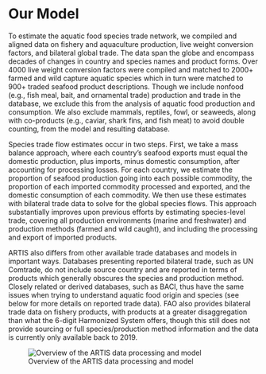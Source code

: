 # Our Model

To estimate the aquatic food species trade network, we compiled and aligned data on fishery and aquaculture production, live weight conversion factors, and bilateral global trade. The data span the globe and encompass decades of changes in country and species names and product forms. Over 4000 live weight conversion factors were compiled and matched to 2000+ farmed and wild capture aquatic species which in turn were matched to 900+ traded seafood product descriptions. Though we include nonfood (e.g., fish meal, bait, and ornamental trade) production and trade in the database, we exclude this from the analysis of aquatic food production and consumption. We also exclude mammals, reptiles, fowl, or seaweeds, along with co-products (e.g., caviar, shark fins, and fish meat) to avoid double counting, from the model and resulting database.

Species trade flow estimates occur in two steps. First, we take a mass balance approach, where each country’s seafood exports must equal the domestic production, plus imports, minus domestic consumption, after accounting for processing losses. For each country, we estimate the proportion of seafood production going into each possible commodity, the proportion of each imported commodity processed and exported, and the domestic consumption of each commodity. We then use these estimates with bilateral trade data to solve for the global species flows. This approach substantially improves upon previous efforts by estimating species-level trade, covering all production environments (marine and freshwater) and production methods (farmed and wild caught), and including the processing and export of imported products. 

ARTIS also differs from other available trade databases and models in important ways. Databases presenting reported bilateral trade, such as UN Comtrade, do not include source country and are reported in terms of products which generally obscures the species and production method. Closely related or derived databases, such as BACI, thus have the same issues when trying to understand aquatic food origin and species (see below for more details on reported trade data). FAO also provides bilateral trade data on fishery products, with products at a greater disaggregation than what the 6-digit Harmonized System offers, though this still does not provide sourcing or full species/production method information and the data is currently only available back to 2019.

![Overview of the ARTIS data processing and model](../images/artis_method_V4-01.png)